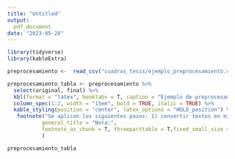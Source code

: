 ```yaml
---
title: "Untitled"
output: 
  pdf_document
date: "2023-05-28"
---
```


```r
library(tidyverse)
library(kableExtra)
```

```r
preprocesamiento <-  read_csv("cuadros_tesis/ejemplo_preprocesamiento.csv")

preprocesamiento_tabla <- preprocesamiento %>% 
  select(original, final) %>% 
  kbl(format = "latex", booktabs = T, caption = "Ejemplo de preprocesamiento") %>% 
  column_spec(1:2, width = "15em", bold = TRUE, italic = TRUE) %>% 
  kable_styling(position = "center", latex_options = "HOLD_position") %>% 
   footnote("Se aplican los siguientes pasos: 1) convertir textos en minúscula; 2) remoción de extractos poco informativos; 3) Separación de textos en párrafos; 4) tokenización; 5) remoción de signos de puntuación y stopwords; 6) seleccioń de palabras relevantes mediante POS", 
           general_title = "Nota:",
           footnote_as_chunk = T, threeparttable = T,fixed_small_size = T
           )

preprocesamiento_tabla
```

\begin{table}[H]

\caption{Ejemplo de preprocesamiento}
\centering
\begin{threeparttable}
\begin{tabular}[t]{>{\raggedright\arraybackslash}p{15em}>{\raggedright\arraybackslash}p{15em}}
\toprule
original & final\\
\midrule
\em{\textbf{Lo destaco, porque queremos trabajar en los proyectos de los parlamentarios. Hemos visto lo que se busca con este proyecto, el ministro de Hacienda ya había anticipado que queremos aliviar  a las familias en materia crediticia y compartimos el espíritu de lo que se quiere. Y eso es justamente lo que explica  que queramos trabajar sobre los diversos proyectos de ley que ustedes han empujado y han sacado adelante.}} & \em{\textbf{{}['destaco', 'queremos', 'trabajar', 'proyectos', 'parlamentarios', 'visto', 'busca', 'proyecto', 'ministro',  'anticipado', 'queremos', 'aliviar', 'familias', 'materia', 'crediticia', 'compartimos', 'espíritu',  'quiere', 'explica', 'queramos', 'trabajar', 'proyectos', 'ley', 'empujado', 'sacado']}}\\
\bottomrule
\end{tabular}
\begin{tablenotes}[para]
\small
\item \textit{Nota:} 
\item \small{Se aplican los siguientes pasos: 1) convertir textos en minúscula; 2) remoción de extractos poco informativos; 3) Separación de textos en párrafos; 4) tokenización; 5) remoción de signos de puntuación y stopwords; 6) seleccioń de palabras relevantes mediante POS}
\end{tablenotes}
\end{threeparttable}
\end{table}






